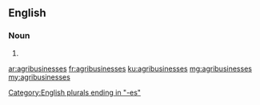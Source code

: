 ==English==

===Noun===
{{head|en}}
# {{plural of|agribusiness}}

[[Category:English plurals ending in "-es"]]

[[ar:agribusinesses]]
[[fr:agribusinesses]]
[[ku:agribusinesses]]
[[mg:agribusinesses]]
[[my:agribusinesses]]